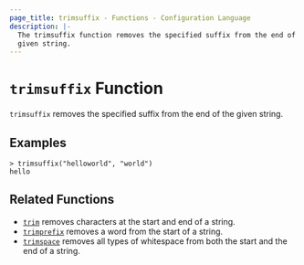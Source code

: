 ```yaml
---
page_title: trimsuffix - Functions - Configuration Language
description: |-
  The trimsuffix function removes the specified suffix from the end of a
  given string.
---
```


# `trimsuffix` Function

`trimsuffix` removes the specified suffix from the end of the given string.

## Examples

```shell-session
> trimsuffix("helloworld", "world")
hello
```

## Related Functions

- [`trim`](/docs/templates/hcl_templates/functions/string/trim) removes characters at the start and end of a string.
- [`trimprefix`](/docs/templates/hcl_templates/functions/string/trimprefix) removes a word from the start of a string.
- [`trimspace`](/docs/templates/hcl_templates/functions/string/trimspace) removes all types of whitespace from
  both the start and the end of a string.
